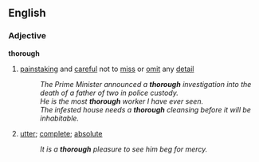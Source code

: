 ==English==
===Adjective===
'''thorough'''
#[[painstaking]] and [[careful]] not to [[miss]] or [[omit]] any [[detail]]
#:''The Prime Minister announced a '''thorough''' investigation into the death of a father of two in police custody.''
#:''He is the most '''thorough''' worker I have ever seen.''
#:''The infested house needs a '''thorough''' cleansing before it will be inhabitable.''
#[[utter]]; [[complete]]; [[absolute]]
#:''It is a '''thorough''' pleasure to see him beg for mercy.''